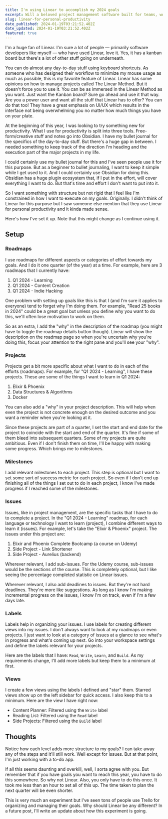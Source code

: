 ```yaml
---
title: I'm using Linear to accomplish my 2024 goals
excerpt: Will a beloved project management software built for teams, work for personal use?
slug: linear-for-personal-productivity
date_published: 2024-01-19T03:21:52.402Z
date_updated: 2024-01-19T03:21:52.402Z
featured: true
---
```


I'm a huge fan of Linear. I'm sure a lot of people — primarily software developers like myself — who have used Linear, love it. Yes, it has a kanban board but there's a lot of other stuff going on underneath.

You can do almost any day-to-day stuff using keyboard shortcuts. As someone who has designed their workflow to minimize my mouse usage as much as possible, this is my favorite feature of Linear. Linear has some opinions on how to manage projects called The Linear Method. But it doesn't force you to use it. You can be as immersed in the Linear Method as you want. Just want the Kanban board? Sure go ahead and use it that way. Are you a power user and want all the stuff that Linear has to offer? You can do that too! They have a great emphasis on UI/UX which results in the interface not being overwhelming you no matter how much things you have on your plate.

At the beginning of this year, I was looking to try something new for productivity. What I use for productivity is split into three tools. Free-form/creative stuff and notes go into Obsidian. I have my bullet journal for the specifics of the day-to-day stuff. But there's a huge gap in between. I needed something to keep track of the direction I'm heading and the execution part of the major projects in my life.

I could certainly use my bullet journal for this and I've seen people use it for this purpose. But as a beginner to bullet journaling, I want to keep it simple while I get used to it. And I could certainly use Obsidian for doing this. Obsidian has a huge plugin ecosystem that, if I put in the effort, will cover everything I want to do. But that's time and effort I don't want to put into it.

So I want something with structure but not rigid that I feel like I'm constrained in how I want to execute on my goals. Originally. I didn't think of Linear for this purpose but I saw someone else mention that they use Linear for personal productivity and it kinda made sense.

Here's how I've set it up. Note that this might change as I continue using it.

## Setup

### Roadmaps

I use roadmaps for different aspects or categories of effort towards my goals. And I do it one quarter (of the year) at a time. For example, here are 3 roadmaps that I currently have:

1. Q1 2024 - Learning
2. Q1 2024 - Content Creation
3. Q1 2024 - Indie Hacking

One problem with setting up goals like this is that I (and I'm sure it applies to everyone) tend to forget why I'm doing them. For example, "Read 25 books in 2024" could be a great goal but unless you define why you want to do this, we'll often lose motivation to work on them.

So as an extra, I add the "why" in the description of the roadmap (you might have to toggle the roadmap details button though). Linear will show the description on the roadmap page so when you're uncertain why you're doing this, focus your attention to the right pane and you'll see your "why".

### Projects

Projects get a bit more specific about what I want to do in each of the efforts (roadmaps). For example, for "Q1 2024 - Learning", I have these projects. These are some of the things I want to learn in Q1 2024:

1. Elixir & Phoenix
2. Data Structures & Algorithms
3. Docker

You can also add a "why" in your project description. This will help when even the project is not concrete enough on the desired outcome and you want a reminder when you're looking at it.

Since these projects are part of a quarter, I set the start and end date for the project to coincide with the start and end of the quarter. It's fine if some of them bleed into subsequent quarters. Some of my projects are quite ambitious. Even if I don't finish them on time, I'll be happy with making some progress. Which brings me to milestones.

### Milestones

I add relevant milestones to each project. This step is optional but I want to set some sort of success metric for each project. So even if I don't end up finishing all of the things I set out to do in each project, I know I've made progress if I reached some of the milestones.

### Issues

Issues, like in project management, are the specific tasks that I have to do to complete a project. In the "Q1 2024 - Learning" roadmap, for each language or technology I want to learn (project), I combine different ways to learn it (issues). For example, let's take the "Elixir & Phoenix" project. The issues under this project are:

1. Elixir and Phoenix Complete Bootcamp (a course on Udemy)
2. Side Project - Link Shortener
3. Side Project - Aurelius (backend)

Wherever relevant, I add sub-issues. For the Udemy course, sub-issues would be the sections of the course. This is completely optional, but I like seeing the percentage completed statistic on Linear issues.

Wherever relevant, I also add deadlines to issues. But they're not hard deadlines. They're more like suggestions. As long as I know I'm making incremental progress on the issues, I know I'm on track, even if I'm a few days late.

### Labels

Labels help in organizing your issues. I use labels for creating different views into my issues. I don't always want to look at my roadmaps or even projects. I just want to look at a category of issues at a glance to see what's in progress and what's coming up next. Go into your workspace settings and define the labels relevant for your projects.

Here are the labels that I have: `Read`, `Write`, `Learn`, and `Build`. As my requirements change, I'll add more labels but keep them to a minimum at first.

### Views

I create a few views using the labels I defined and "star" them. Starred views show up on the left sidebar for quick access. I also keep this to a minimum. Here are the view I have right now:

-   Content Planner: Filtered using the `Write` label
-   Reading List: Filtered using the `Read` label
-   Side Projects: Filtered using the `Build` label

## Thoughts

Notice how each level adds more structure to my goals? I can take away any of the steps and it'll still work. Well except for issues. But at that point, I'm just working with a to-do app.

If all this seems daunting and overkill, well, I sorta agree with you. But remember that if you have goals you want to reach this year, you have to do this somewhere. So why not Linear. Also, you only have to do this once. It took me less than an hour to set all of this up. The time taken to plan the next quarter will be even shorter.

This is very much an experiment but I've seen tons of people use Trello for organizing and managing their goals. Why should Linear be any different? In a future post, I'll write an update about how this experiment is going.
